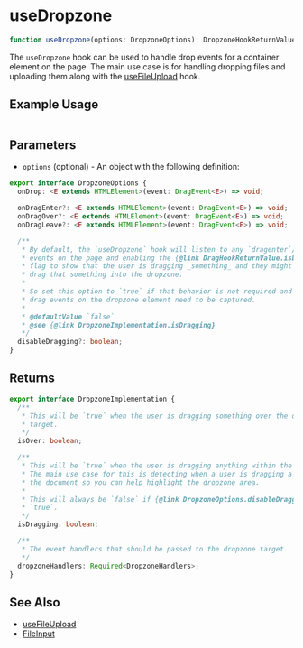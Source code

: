 # useDropzone

```ts
function useDropzone(options: DropzoneOptions): DropzoneHookReturnValue;
```

The `useDropzone` hook can be used to handle drop events for a container
element on the page. The main use case is for handling dropping files
and uploading them along with the [useFileUpload](./use-file-upload)
hook.

## Example Usage

```demo source="./SimpleExample.tsx"

```

## Parameters

- `options` (optional) - An object with the following definition:

```ts disableTransform
export interface DropzoneOptions {
  onDrop: <E extends HTMLElement>(event: DragEvent<E>) => void;

  onDragEnter?: <E extends HTMLElement>(event: DragEvent<E>) => void;
  onDragOver?: <E extends HTMLElement>(event: DragEvent<E>) => void;
  onDragLeave?: <E extends HTMLElement>(event: DragEvent<E>) => void;

  /**
   * By default, the `useDropzone` hook will listen to any `dragenter`/`dragover`
   * events on the page and enabling the {@link DragHookReturnValue.isDragging}
   * flag to show that the user is dragging _something_ and they might want to
   * drag that something into the dropzone.
   *
   * So set this option to `true` if that behavior is not required and only
   * drag events on the dropzone element need to be captured.
   *
   * @defaultValue `false`
   * @see {@link DropzoneImplementation.isDragging}
   */
  disableDragging?: boolean;
}
```

## Returns

```ts disableTransform
export interface DropzoneImplementation {
  /**
   * This will be `true` when the user is dragging something over the dropzone
   * target.
   */
  isOver: boolean;

  /**
   * This will be `true` when the user is dragging anything within the document.
   * The main use case for this is detecting when a user is dragging a file into
   * the document so you can help highlight the dropzone area.
   *
   * This will always be `false` if {@link DropzoneOptions.disableDragging} is
   * `true`.
   */
  isDragging: boolean;

  /**
   * The event handlers that should be passed to the dropzone target.
   */
  dropzoneHandlers: Required<DropzoneHandlers>;
}
```

## See Also

- [useFileUpload](./use-file-upload)
- [FileInput](/components/file-input)
